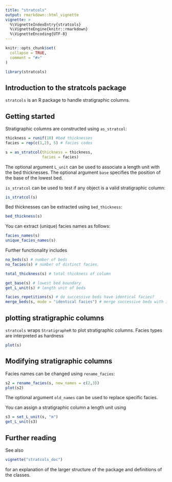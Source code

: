 ```yaml
---
title: "stratcols"
output: rmarkdown::html_vignette
vignette: >
  %\VignetteIndexEntry{stratcols}
  %\VignetteEngine{knitr::rmarkdown}
  %\VignetteEncoding{UTF-8}
---
```


```r
knitr::opts_chunk$set(
  collapse = TRUE,
  comment = "#>"
)
```

```r
library(stratcols)
```

## Introduction to the stratcols package

`stratcols` is an R package to handle stratigraphic columns.

## Getting started

Stratigraphic columns are constructed using `as_stratcol`:

```r
thickness = runif(10) #bed thicknesses
facies = rep(c(1,2), 5) # facies codes

s = as_stratcol(thickness = thickness,
                facies = facies)
```

The optional argument `L_unit` can be used to associate a length unit with the bed thicknesses. The optional argument `base` specifies the position of the base of the lowest bed.

`is_stratcol` can be used to test if any object is a valid stratigraphic column:

```r
is_stratcol(s)
```
Bed thicknesses can be extracted using `bed_thickness`:

```r
bed_thickness(s)

```
You can extract (unique) facies names as follows:

```r
facies_names(s)
unique_facies_names(s)
```
Further functionality includes

```r
no_beds(s) # number of beds
no_facies(s) # number of distinct facies.

total_thickness(s) # total thickness of column

get_base(s) # lowest bed boundary
get_L_unit(s) # length unit of beds

facies_repetitions(s) # do successive beds have identical facies?
merge_beds(s, mode = "identical facies") # merge successive beds with identical facies
```



## plotting stratigraphic columns

`stratcols` wraps `StratigrapheR` to plot stratigraphic columns. Facies types are interpreted as hardness

```r
plot(s)
```

## Modifying stratigraphic columns

Facies names can be changed using `rename_facies`:

```r
s2 = rename_facies(s, new_names = c(2,3))
plot(s2)
```
The optional argument `old_names` can be used to replace specific facies.

You can assign a stratigraphic column a length unit using

```r
s3 = set_L_unit(s, "m")
get_L_unit(s3)
```


## Further reading

See also

```r
vignette("stratcols_doc")
```

for an explanation of the larger structure of the package and definitions of the classes.
